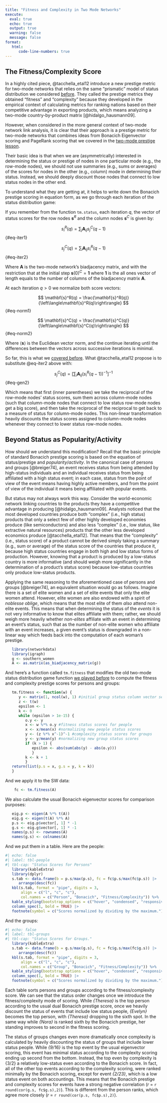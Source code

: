 ```yaml
---
title: "Fitness and Complexity in Two Mode Networks"
execute: 
  eval: true
  echo: true
  output: true
  warning: false
  message: false
format: 
   html:
      code-line-numbers: true
---
```


## The Fitness/Complexity Score

In a highly cited piece, @tacchella_etal12 introduce a new prestige metric for two-mode networks that relies on the same "prismatic" model of status distribution we considered [before](tm-prestige.qmd). They called the prestige metrics they obtained "fitness" and "complexity" because they developed in the empirical context of calculating metrics for ranking nations based on their competitive advantage in exporting products, which means analyzing a two-mode country-by-product matrix [@hidalgo_hausmann09]. 

However, when considered in the more general context of two-mode network link analysis, it is clear that their approach is a prestige metric for two-mode networks that combines ideas from Bonacich Eigenvector scoring and PageRank scoring that we covered in the [two-mode prestige lesson](tm-prestige.qmd). 

Their basic idea is that when we are (asymmetrically) interested in determining the status or prestige of nodes in one particular mode (e.g., the row-mode nodes), we should not use summaries (e.g., sums or averages) of the scores for nodes in the other (e.g., column) mode in determining their status. Instead, we should deeply discount those nodes that connect to low status nodes in the other end. 

To understand what they are getting at, it helps to write down the Bonacich prestige scoring in equation form, as we go through each iteration of the status distribution game:

If you remember from the function `tm.status`, each iteration $q$, the vector of status scores for the row nodes $\mathbf{s}^R$ and the column nodes $\mathbf{s}^C$ is given by: 

$$
s^R_i(q) = \sum_j\mathbf{A}_{ij}s^C_j(q-1)
$${#eq-iter1}


$$
s^C_j(q) = \sum_i\mathbf{A}_{ij}s^R_i(q-1)
$${#eq-iter2}   


Where $\mathbf{A}$ is the two-mode network's biadjacency matrix, and with the restriction that at the initial step $\mathbf{s}(0)^C = \mathbf{1}$ where $\mathbf{1}$ is the all ones vector of length equals to the number of columns of the biadjacency matrix $\mathbf{A}$. 

At each iteration $q > 0$ we normalize both score vectors:

$$
\mathbf{s}^R(q) = \frac{\mathbf{s}^R(q)}{\left\langle\mathbf{s}^R(q)\right\rangle}
$${#eq-norm1}   

$$
\mathbf{s}^C(q) = \frac{\mathbf{s}^C(q)}{\left\langle\mathbf{s}^C(q)\right\rangle}
$${#eq-norm2} 

Where $\left\langle \mathbf{s} \right\rangle$ is the Euclidean vector norm, and the continue iterating until the differences between the vectors across successive iterations is minimal.  

So far, this is what we [covered before](tm-prestige.qmd). What @tacchella_etal12 propose is to substitute @eq-iter2 above with:

$$
   s^C_j(q) = \left[\sum_i\mathbf{A}_{ij}\left(s^R_i(q-1)\right)^{-1}\right]^{-1}
$${#eq-gen2}

Which means that first (inner parentheses) we take the reciprocal of the row-mode nodes' status scores, sum them across column-mode nodes (such that column-mode nodes that connect to low status row-mode nodes get a big score), and then take the reciprocal of the reciprocal to get back to a measure of status for column-mode nodes. This non-linear transformation heavily discounts the status scores assigned to column-mode nodes whenever they connect to lower status row-mode nodes. 

## Beyond Status as Popularity/Activity

How should we understand this modification? Recall that the basic principle of standard Bonacich prestige scoring is based on the equation of status/prestige and *popularity*/*activity*. In the canonical case of persons and groups [@breiger74], an event receives status from being attended by high-status individuals and an individual receives status from being affiliated with a high status event; in each case, status from the point of view of the event means having highly active members, and from the point of view of the individual it means being affiliated with popular events. 

But status may not always work this way. Consider the world-economic network linking countries to the products they have a competitive advantage in producing [@hidalgo_hausmann09]. Analysts noticed that the most developed countries produce both "complex" (i.e., high status) products that only a select few of other highly developed economies produce (like semiconductors) and also less "complex" (i.e., low status, like extractive  natural resources) products that the other less developed economics produce [@tacchella_etal12]. That  means that the "complexity" (i.e., status score) of a product cannot be derived simply taking a summary (e.g., sum or average) of the status score of the countries that produce it, because high status countries engage in both high and low status forms of production. However, knowing that a product is produced by a low-status country is more informative (and should weigh more significantly in the determination of a product's status score) because low-status countries only produce low-status products. 

Applying the same reasoning to the aforementioned case of persons and groups [@breiger74], an equivalent situation would go as follows. Imagine there is a set of elite women and a set of elite events that only the elite women attend. However, elite women are also endowed with a spirit of *noblesse oblige*, which means that the most elite of them *also* attend non-elite events. This means that when determining the status of the *events* it is not very informative to know that elites affiliate with them; rather, we should weigh more heavily whether *non-elites* affiliate with an event in determining an event's status, such that as the number of non-elite women who affiliate with an event increases, a given event's status is downgraded in a non-linear way which feeds back into the computation of each woman's prestige. 

```r
   library(networkdata)
   library(igraph)
   g <- southern_women
   A <- as.matrix(as_biadjacency_matrix(g))
```

And here's a function called `tm.fitness` that modifies the old two-mode status distribution game function [we played before](tm-prestige.qmd) to compute the fitness and complexity prestige scores for persons and groups:

```r
   tm.fitness <- function(w) {
      y <- matrix(1, ncol(w), 1) #initial group status column vector set to a constant
      z <- t(w)
      epsilon <- 1 
      k <- 0
      while (epsilon > 1e-15) {
         o.y <- y 
         x <- w %*% o.y #fitness status scores for people
         x <- x/mean(x) #normalizing new people status scores 
         y <- (z %*% x^-1)^-1 #complexity status scores for groups
         y <- y/mean(y) #normalizing new group status scores 
         if (k > 1) {
            epsilon <- abs(sum(abs(y) - abs(o.y))) 
            }
         k <- k + 1
         }
   return(list(p.s = x, g.s = y, k = k))
   }
```

And we apply it to the SW data:

```r
    fc <- tm.fitness(A)
```

We also calculate the usual Bonacich eigenvector scores for comparison purposes:

```r
   eig.p <- eigen(A %*% t(A))
   eig.g <- eigen(t(A) %*% A)
   p.s <- eig.p$vector[, 1] * -1
   g.s <- eig.g$vector[, 1] * -1
   names(p.s) <- rownames(A)
   names(g.s) <- colnames(A)
```

And we put them in a table. Here are the people:

```r
#| echo: false
#| label: tbl-people
#| tbl-cap: "Status Scores for Persons"
   library(kableExtra)
   library(dplyr)
   s.tab <- data.frame(b = p.s/max(p.s), fc = fc$p.s/max(fc$p.s)) |> 
      arrange(desc(fc))
   kbl(s.tab, format = "pipe", digits = 3,
       align = c("l", "c", "c"),
       col.names = c("Person", "Bonacich", "Fitness/Complexity")) %>% 
   kable_styling(bootstrap_options = c("hover", "condensed", "responsive")) %>%
   column_spec(1, bold = TRUE) |> 
   footnote(symbol = c("Scores normalized by dividing by the maximum.")) 
```

And the groups:

```r
#| echo: false
#| label: tbl-groups
#| tbl-cap: "Status Scores for Groups."
   library(kableExtra)
   s.tab <- data.frame(b = g.s/max(g.s), fc = fc$g.s/max(fc$g.s)) |> 
      arrange(desc(fc))
   kbl(s.tab, format = "pipe", digits = 3,
       align = c("l", "c", "c"),
       col.names = c("Group", "Bonacich", "Fitness/Complexity")) %>% 
   kable_styling(bootstrap_options = c("hover", "condensed", "responsive")) %>%
   column_spec(1, bold = TRUE) |> 
   footnote(symbol = c("Scores normalized by dividing by the maximum.")) 
```

Each table sorts persons and groups according to the fitness/complexity score. We can see that the status order changes once we introduce the fitness/complexity mode of scoring. While *\{Theresa\}* is the top person according to the usual dual Bonacich prestige score, once we heavily discount the status of events that include low status people, *\{Evelyn\}* becomes the top person, with *\{Theresa\}* dropping to the sixth spot. In the same way while *\{Nora\}* is ranked sixth by the Bonacich prestige, her standing improves to second in the fitness scoring. 

The status of groups changes even more dramatically once complexity is calculated by heavily discounting the status of groups that include lower status people. While *\{9/16\}* is the top event by the usual eigenvector scoring, this event has minimal status according to the complexity scoring ending up second from the bottom. Instead, the top even by complexity is \{3/2\} a relatively low-status even according to the Bonacich score. In fact, all of the other top events according to the complexity scoring, were ranked minimally by the Bonacich scoring, except for event *\{2/23\}*, which is a low status event on both accountings. This means that the Bonacich prestige and complexity scores for events have a strong negative correlation (*r* =  `r round(cor(g.s, fc$g.s),2)`). This is different from the person ranks, which agree more closely (*r* =  `r round(cor(p.s, fc$p.s),2)`).

